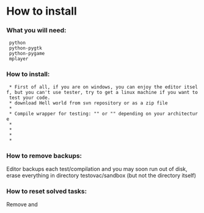 = How to install =

=== What you will need: ===
  python
  python-pygtk
  python-pygame
  mplayer

=== How to install: ===
  * First of all, if you are on windows, you can enjoy the editor itself, but you can't use tester, try to get a linux machine if you want to test your code.
  * download Hell world from svn repository or as a zip file
  * {{{cd testovac}}}
  * Compile wrapper for testing: "{{{gcc wrapper-mj-amd64.c -o wrapper}}}" or "{{{gcc wrapper-mj-x86.c -o wrapper}}}" depending on your architecture
  * {{{cd ../soundtrack}}}
  * {{{mplayer -volume 20 -softvol -loop 0 -shuffle *.mp3}}}
  * {{{cd ../editor}}}
  * {{{./editor-master.py}}}

=== How to remove backups: ===

Editor backups each test/compilation and you may soon run out of disk, erase everything in directory testovac/sandbox (but not the directory itself)


=== How to reset solved tasks: ===

Remove {{{editor/done/*}}} and  {{{editor/saves/*}}}